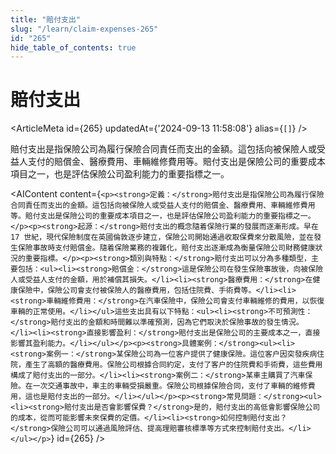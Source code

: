 ```yaml
---
title: "賠付支出"
slug: "/learn/claim-expenses-265"
id: "265"
hide_table_of_contents: true
---
```



# 賠付支出

<ArticleMeta id={265} updatedAt={'2024-09-13 11:58:08'} alias={`[]`} />
<div className='border-solid border-b border-t-0 my-4 border-[var(--ifm-color-gray-300)]' />

賠付支出是指保險公司為履行保險合同責任而支出的金額。這包括向被保險人或受益人支付的賠償金、醫療費用、車輛維修費用等。賠付支出是保險公司的重要成本項目之一，也是評估保險公司盈利能力的重要指標之一。

<AIContent content={`<p><strong>定義：</strong>賠付支出是指保險公司為履行保險合同責任而支出的金額。這包括向被保險人或受益人支付的賠償金、醫療費用、車輛維修費用等。賠付支出是保險公司的重要成本項目之一，也是評估保險公司盈利能力的重要指標之一。</p><p><strong>起源：</strong>賠付支出的概念隨着保險行業的發展而逐漸形成。早在 17 世紀，現代保險制度在英國倫敦逐步建立，保險公司開始通過收取保費來分散風險，並在發生保險事故時支付賠償金。隨着保險業務的複雜化，賠付支出逐漸成為衡量保險公司財務健康狀況的重要指標。</p><p><strong>類別與特點：</strong>賠付支出可以分為多種類型，主要包括：<ul><li><strong>賠償金：</strong>這是保險公司在發生保險事故後，向被保險人或受益人支付的金額，用於補償其損失。</li><li><strong>醫療費用：</strong>在健康保險中，保險公司會支付被保險人的醫療費用，包括住院費、手術費等。</li><li><strong>車輛維修費用：</strong>在汽車保險中，保險公司會支付車輛維修的費用，以恢復車輛的正常使用。</li></ul>這些支出具有以下特點：<ul><li><strong>不可預測性：</strong>賠付支出的金額和時間難以準確預測，因為它們取決於保險事故的發生情況。</li><li><strong>直接影響盈利：</strong>賠付支出是保險公司的主要成本之一，直接影響其盈利能力。</li></ul></p><p><strong>具體案例：</strong><ul><li><strong>案例一：</strong>某保險公司為一位客户提供了健康保險。這位客户因突發疾病住院，產生了高額的醫療費用。保險公司根據合同約定，支付了客户的住院費和手術費，這些費用構成了賠付支出的一部分。</li><li><strong>案例二：</strong>某車主購買了汽車保險。在一次交通事故中，車主的車輛受損嚴重。保險公司根據保險合同，支付了車輛的維修費用，這也是賠付支出的一部分。</li></ul></p><p><strong>常見問題：</strong><ul><li><strong>賠付支出是否會影響保費？</strong>是的，賠付支出的高低會影響保險公司的成本，從而可能影響未來保費的定價。</li><li><strong>如何控制賠付支出？</strong>保險公司可以通過風險評估、提高理賠審核標準等方式來控制賠付支出。</li></ul></p>`} id={265} />
